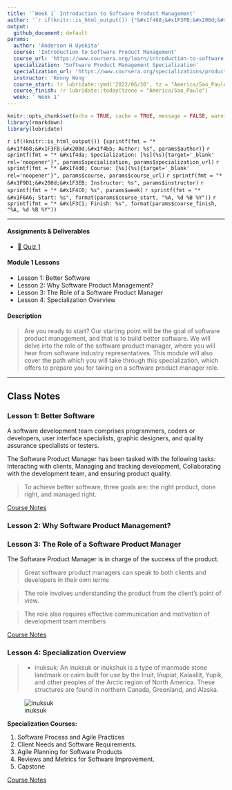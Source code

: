 ```yaml
---
title: '`Week 1` Introduction to Software Product Management'
author: '`r if(knitr::is_html_output()) {"&#x1f468;&#x1F3FB;&#x200d;&#x1f4bb; Anderson H Uyekita"} else {NULL}`'
output:
  github_document: default
params:
  author: 'Anderson H Uyekita'
  course: 'Introduction to Software Product Management'
  course_url: 'https://www.coursera.org/learn/introduction-to-software-product-management'
  specialization: 'Software Product Management Specialization'
  specialization_url: 'https://www.coursera.org/specializations/product-management'
  instructor: 'Kenny Wong'
  course_start: !r lubridate::ymd('2022/06/30', tz = "America/Sao_Paulo")
  course_finish: !r lubridate::today(tzone = "America/Sao_Paulo")
  week: ' Week 1'
---
```


```r
knitr::opts_chunk$set(echo = TRUE, cache = TRUE, message = FALSE, warning = FALSE)
library(rmarkdown)
library(lubridate)
```

`r if(!knitr::is_html_output()) {sprintf(fmt = "* &#x1f468;&#x1F3FB;&#x200d;&#x1f4bb; Author: %s", params$author)}`
`r sprintf(fmt = "* &#x1f4da; Specialization: [%s](%s){target='_blank' rel='noopener'}", params$specialization, params$specialization_url)`
`r sprintf(fmt = "* &#x1f4d6; Course: [%s](%s){target='_blank' rel='noopener'}", params$course, params$course_url)`
    `r sprintf(fmt = "* &#x1F9D1;&#x200d;&#x1F3EB; Instructor: %s", params$instructor)`
`r sprintf(fmt = "* &#x1F4C6; %s", params$week)`
    `r sprintf(fmt = "* &#x1F6A6; Start: %s", format(params$course_start, "%A, %d %B %Y"))`
    `r sprintf(fmt = "* &#x1F3C1; Finish: %s", format(params$course_finish, "%A, %d %B %Y"))`

--------------------------------------------------------------------------------

#### Assignments & Deliverables

* [&#x1F4DD; Quiz 1](./quiz-1_introduction-to-software-product-management.md)

#### Module 1 Lessons

* Lesson 1: Better Software
* Lesson 2: Why Software Product Management?
* Lesson 3: The Role of a Software Product Manager
* Lesson 4: Specialization Overview

#### Description

> Are you ready to start? Our starting point will be the goal of software product management, and that is to build better software. We will delve into the role of the software product manager, where you will hear from software industry representatives. This module will also cover the path which you will take through this specialization, which offers to prepare you for taking on a software product manager role.

--------------------------------------------------------------------------------

## Class Notes

### Lesson 1: Better Software

A software development team comprises programmers, coders or developers, user interface specialists, graphic designers, and quality assurance specialists or testers.

The Software Product Manager has been tasked with the following tasks: Interacting with clients, Managing and tracking development, Collaborating with the development team, and ensuring product quality.

> To achieve better software, three goals are: the right product, done right, and managed right.

[Course Notes][n1]

### Lesson 2: Why Software Product Management?


### Lesson 3: The Role of a Software Product Manager

The Software Product Manager is in charge of the success of the product.

> Great software product managers can speak to both clients and developers in their own terms

> The role involves understanding the product from the client’s point of view.

> The role also requires effective communication and motivation of development team members

[Course Notes][n1]

### Lesson 4: Specialization Overview

> * inuksuk: An inuksuk or inukshuk is a type of manmade stone landmark or cairn built for use by the Inuit, Iñupiat, Kalaallit, Yupik, and other peoples of the Arctic region of North America. These structures are found in northern Canada, Greenland, and Alaska.

![inuksuk](./figures/figure_1.png)

**Specialization Courses:**

1. Software Process and Agile Practices 
2. Client Needs and Software Requirements.
3. Agile Planning for Software Products
4. Reviews and Metrics for Software Improvement.
5. Capstone

[Course Notes][n1]

[n1]: https://github.com/AndersonUyekita/introduction-to-software-product-management/blob/main/resources/c1-course-notes-introduction-to-software-product-management.pdf